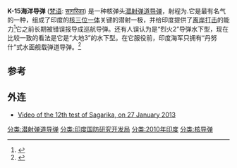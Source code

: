 {{Infobox Weapon
| is_missile = yes
| name = K-15/Sagarika
| image = 
| image_size = 
| caption = K-15 (code-named B05) fired off the Visakhapatnam coast, January 27th 2013
| origin = {{flagcountry|India}}
| type = [[短程彈道導彈|短程]][[潛射彈道導彈|潛射彈道導彈]]
| used_by = 
| manufacturer = [[印度國防研究和發展組織|印度國防研究和發展組織]]（DRDO）
| unit_cost = 
| production_date = 
| service = 2010
| speed = 6马赫
| engine = 两级固体燃料火箭发动机
| weight = {{convert|6|-|7|t|ST|lk=on|abbr=on}}<ref name=thin1f>{{cite news|title=India successfully test-fires underwater missile|url=http://www.thehindu.com/news/national/india-successfully-testfires-underwater-missile/article4350553.ece|accessdate=1 February 2013|newspaper=The Hindu|date=27 January 2013|archive-date=2016-11-24|archive-url=https://web.archive.org/web/20161124182916/http://www.thehindu.com/news/national/india-successfully-testfires-underwater-missile/article4350553.ece|dead-url=no}}</ref><ref name=thinf27>{{cite news|title=Sagarika missile test-fired successfully|url=http://www.hindu.com/2008/02/27/stories/2008022757940100.htm|accessdate=1 February 2013|newspaper=The Hindu|date=27 February 2008|archive-date=2009-08-01|archive-url=https://web.archive.org/web/20090801123314/http://www.hindu.com/2008/02/27/stories/2008022757940100.htm|dead-url=no}}</ref>
| length = {{convert|10|m|ft|lk=out|abbr=on}}
| diameter = {{convert|0.74|m|ft|abbr=on}}
| wingspan = 
| vehicle_range = 700公里（1000公斤载荷）<br/> 1,900公里（180公斤载荷）<ref>{{Cite web |url=http://www.indiaresearch.org/Shourya_Missile.pdf |title=存档副本 |accessdate=2014-05-03 |archive-date=2018-09-21 |archive-url=https://web.archive.org/web/20180921122954/http://www.indiaresearch.org/Shourya_Missile.pdf |dead-url=no }}</ref><ref>{{cite web |author=Rajat Pandit, TNN May 13, 2008, 12.01am IST |url=http://articles.timesofindia.indiatimes.com/2008-05-13/india/27760252_1_agni-iv-agni-iii-agni-programme-director |title=Going ballistic: India looks to join elite missile club |publisher=The Times of India |date=2008-05-13 |accessdate=2013-05-02 |archive-date=2013-12-08 |archive-url=https://web.archive.org/web/20131208043043/http://articles.timesofindia.indiatimes.com/2008-05-13/india/27760252_1_agni-iv-agni-iii-agni-programme-director |dead-url=no }}</ref>
| ceiling = 
| altitude = 
| filling = {{convert|1000|kg|lb|lk=out|abbr=on}}
| guidance = 
| detonation = 
| launch_platform = [[Arihant_class_submarine|歼敌者号核潜艇]]
}}

'''K-15海洋导弹''' ([[梵语|梵语]]: [[Devanagari|सागरिका]]) 是一种核弹头[[潜射弹道导弹|潜射弹道导弹]]，射程为{{convert|700|km|0}}.它是{{link-en|K系列飛彈|K Missile family}}最有名气的一种，组成了印度的[[核三位一体|核三位一体]]关键的潜射一极，并给印度提供了[[离岸打击|离岸打击]]的能力<ref>{{cite web |url=http://www.ibnlive.com/news/india-gets-submarinebased-nuclear-missile/44268-3.html |title=India gets sub-marine missile power |publisher=Ibnlive.com |date=2007-07-07 |accessdate=2013-05-02 |archive-date=2008-06-17 |archive-url=https://web.archive.org/web/20080617222548/http://www.ibnlive.com/news/india-gets-submarinebased-nuclear-missile/44268-3.html |dead-url=no }}</ref>它之前长期被错误报导成巡航导弹。还有人误认为是“烈火2”导弹水下型，现在比较一致的看法是它是“大地3”的水下型。在它服役前，印度海军只拥有“丹努什”式水面舰载弹道导弹。<ref>{{Cite web |url=http://war.163.com/09/0807/19/5G4VNQMQ00011232.html |title="短矛"对准中国？印度K-15潜射导弹 |accessdate=2014-05-03 |archive-date=2020-02-03 |archive-url=https://web.archive.org/web/20200203021049/http://war.163.com/09/0807/19/5G4VNQMQ00011232.html |dead-url=no }}</ref>

== 参考 ==
{{Reflist}}

==外连==
*[http://www.youtube.com/watch?v=GRBrfrkdtXU&feature=youtu.be Video of the 12th test of Sagarika, on 27 January 2013] {{Wayback|url=http://www.youtube.com/watch?v=GRBrfrkdtXU&feature=youtu.be |date=20200203021046 }}


[[分类:潜射弹道导弹|分类:潜射弹道导弹]]
[[分类:印度国防研究开发局|分类:印度国防研究开发局]]
[[分类:2010年印度|分类:2010年印度]]
[[分类:核导弹|分类:核导弹]]